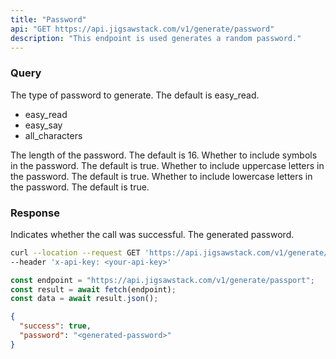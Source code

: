 ```yaml
---
title: "Password"
api: "GET https://api.jigsawstack.com/v1/generate/password"
description: "This endpoint is used generates a random password."
---
```


### Query

<ParamField query="type" type="string" default="easy_read">
  The type of password to generate. The default is easy_read.
  <ul>
    <li>easy_read</li>
    <li>easy_say</li>
    <li>all_characters</li>
  </ul>
</ParamField>

<ParamField query="length" type="string" default="16">
  The length of the password. The default is 16.
</ParamField>

<ParamField query="symbols" type="string" default="true">
  Whether to include symbols in the password. The default is true.
</ParamField>

<ParamField query="uppercase" type="string" default="true">
  Whether to include uppercase letters in the password. The default is true.
</ParamField>

<ParamField query="lowercase" type="string" default="true">
  Whether to include lowercase letters in the password. The default is true.
</ParamField>

<Snippet file="header.mdx" />

### Response

<ResponseField name="success" type="boolean">
  Indicates whether the call was successful.
</ResponseField>

<ResponseField name="password" type="string">
  The generated password.
</ResponseField>

<RequestExample>

```bash cURL
curl --location --request GET 'https://api.jigsawstack.com/v1/generate/password' \
--header 'x-api-key: <your-api-key>'
```

```javascript Node.js
const endpoint = "https://api.jigsawstack.com/v1/generate/passport";
const result = await fetch(endpoint);
const data = await result.json();
```

</RequestExample>

<ResponseExample>

```json Response
{
  "success": true,
  "password": "<generated-password>"
}
```

</ResponseExample>
